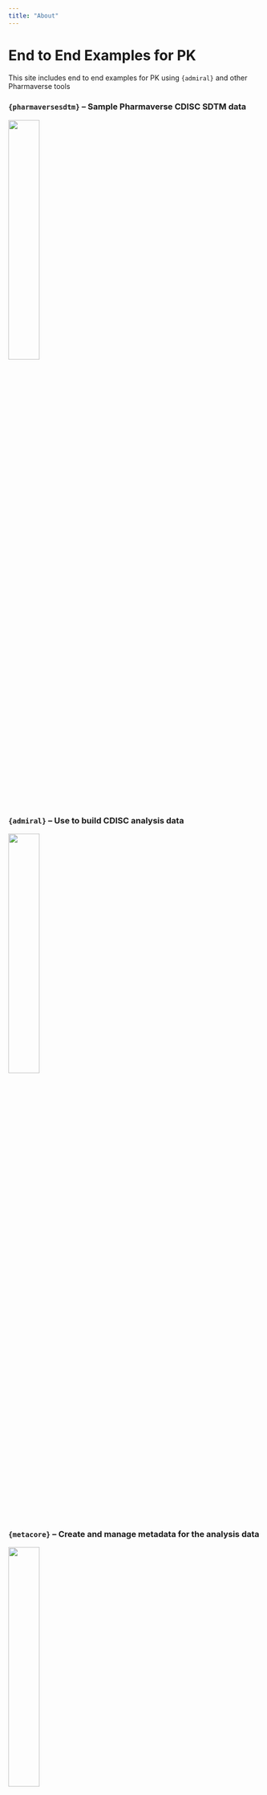 ```yaml
---
title: "About"
---
```


# End to End Examples for PK

This site includes end to end examples for PK using `{admiral}` and other Pharmaverse tools

### `{pharmaversesdtm}` -- Sample Pharmaverse CDISC SDTM data

[![](images/pharmaversesdtm.png){width="35%"}](https://pharmaverse.github.io/pharmaversesdtm/cran-release/)

### `{admiral}` -- Use to build CDISC analysis data

[![](images/admiral.png){width="35%"}](https://pharmaverse.github.io/admiral/cran-release/)

### `{metacore}` -- Create and manage metadata for the analysis data

[![](images/metacore.png){width="35%"}](https://atorus-research.github.io/metacore/)

### `{metatools}` -- Work with metadata to derive variables and perform checks

[![](images/metatools.png){width="35%"}](https://pharmaverse.github.io/metatools/)

### `{xportr}` -- Perform checks on data and export to transport file

[![](images/xportr.png){width="35%"}](https://atorus-research.github.io/xportr/)
